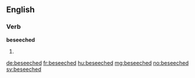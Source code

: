 ==English==

===Verb===
'''beseeched'''

# {{past of|beseech}}

[[de:beseeched]]
[[fr:beseeched]]
[[hu:beseeched]]
[[mg:beseeched]]
[[no:beseeched]]
[[sv:beseeched]]